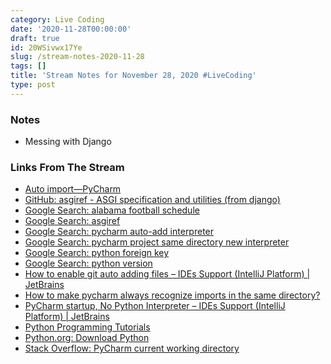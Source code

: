 ```yaml
---
category: Live Coding
date: '2020-11-28T00:00:00'
draft: true
id: 20WSivwx17Ye
slug: /stream-notes-2020-11-28
tags: []
title: 'Stream Notes for November 28, 2020 #LiveCoding'
type: post
---
```


### Notes

- Messing with Django


### Links From The Stream


- [Auto import—PyCharm](https://www.jetbrains.com/help/pycharm/creating-and-optimizing-imports.html#import-packages)
- [GitHub: asgiref - ASGI specification and utilities (from django)](https://github.com/django/asgiref)
- [Google Search: alabama football schedule](https://www.google.com/search?client=safari&rls=en&q=alabama+football+schedule&ie=UTF-8&oe=UTF-8)
- [Google Search: asgiref](https://www.google.com/search?client=safari&rls=en&q=asgiref&ie=UTF-8&oe=UTF-8)
- [Google Search: pycharm auto-add interpreter](https://www.google.com/search?client=safari&rls=en&q=pycharm+auto-add+interpreter&ie=UTF-8&oe=UTF-8)
- [Google Search: pycharm project same directory new interpreter](https://www.google.com/search?client=safari&rls=en&q=pycharm+project+same+directory+new+interpreter&ie=UTF-8&oe=UTF-8)
- [Google Search: python foreign key](https://www.google.com/search?client=safari&rls=en&q=python+foreign+key&ie=UTF-8&oe=UTF-8)
- [Google Search: python version](https://www.google.com/search?client=safari&rls=en&q=python+version&ie=UTF-8&oe=UTF-8)
- [How to enable git auto adding files – IDEs Support (IntelliJ Platform) | JetBrains](https://intellij-support.jetbrains.com/hc/en-us/community/posts/206344669-How-to-enable-git-auto-adding-files)
- [How to make pycharm always recognize imports in the same directory?](https://www.xspdf.com/resolution/56543034.html)
- [PyCharm startup, No Python Interpreter – IDEs Support (IntelliJ Platform) | JetBrains](https://intellij-support.jetbrains.com/hc/en-us/community/posts/205815789-PyCharm-startup-No-Python-Interpreter)
- [Python Programming Tutorials](https://pythonprogramming.net/foreign-keys-django-tutorial/)
- [Python.org: Download Python](https://www.python.org/downloads/)
- [Stack Overflow: PyCharm current working directory](https://stackoverflow.com/questions/34304044/pycharm-current-working-directory)